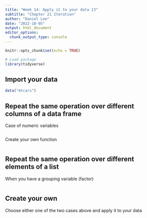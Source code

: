 ```yaml
---
title: "Week 14: Apply it to your data 13"
subtitle: "Chapter 21 Iteration"
author: "Daniel Lee"
date: "2022-10-05"
output: html_document
editor_options: 
  chunk_output_type: console
---
```


```r
knitr::opts_chunk$set(echo = TRUE)

# Load package
library(tidyverse)
```

## Import your data

```r
data("mtcars")
```


## Repeat the same operation over different columns of a data frame

Case of numeric variables
```r

```

Create your own function
```r

```



## Repeat the same operation over different elements of a list
When you have a grouping variable (factor)

```r

```



## Create your own
Choose either one of the two cases above and apply it to your data

```r

```

